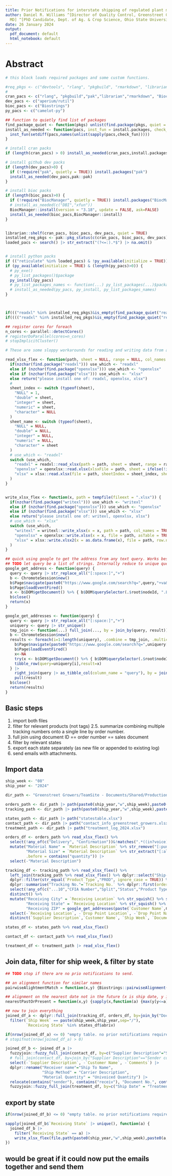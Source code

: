 ---
title: Prior Notifications for interstate shipping of regulated plant materials
author: Daniel R. Williams ^[Director of Quality Control, Greenstreet Growers, Lothian,
  MD] ^[PhD Candidate, Dept. of Ag. & Crop Science, Ohio State University, Columbus,  Ohio]
date: 26 January 2024
output:
  pdf_document: default
  html_notebook: default
---

# Abstract

```{r setup, echo=FALSE, error=TRUE, message=TRUE, warning=TRUE, include=FALSE}
# this block loads required packages and some custom functions. 

#req_pkgs <- c("devtools", "rlang", "pkgbuild", "rmarkdown", "librarian", "BiocManager", "magrittr", "tidyselect", "tidyverse", "lubridate", "stats", "readr", "measurements", "knitr", "tidyr", "foreach", "forcats", "doParallel", "parallel", "fs", "purrr", "janitor", "readxl", "writexl", "fuzzyjoin", "Biostrings") # , "openxlsx", "xlsx", "gt", "plyr","bibtex","ggpubr","ggplot2", "ggpmisc", "firatheme", "stringdist", "pwr", "effectsize", "zipcodeR", "chromote", "rvest"
#
cran_pacs <- c("rlang", "pkgbuild","pak","librarian","rmarkdown", "BiocManager", "tidyselect", "tidyverse", "magrittr", "stats", "measurements", "knitr", "foreach", "doParallel", "parallel", "fs", "janitor", "stringr", "readxl", "writexl","fuzzyjoin", "chromote", "pdftools", "reticulate") # "rvest", "polite", "XML", "tabulizer"
dev_pacs <- c("aperium/rutil")
bioc_pacs <- c("Biostrings")
py_pacs <- c("camelot-py")

## function to quietly find list of packages
find_package_quiet <- function(pkgs) unlist(find.package(pkgs, quiet = TRUE))
install_as_needed <- function(pacs, inst_fun = install.packages, check_fun = find_package_quiet) {
  inst_fun(setdiff(pacs,names(unlist(sapply(pacs,check_fun)))))
}

# install cran packs
if (length(cran_pacs) > 0) install_as_needed(cran_pacs,install.packages)

# install github dev packs
if (length(dev_pacs)>0) {
  if (!require("pak", quietly = TRUE)) install.packages("pak")
  install_as_needed(dev_pacs,pak::pak)
}

# install bioc packs
if (length(bioc_pacs)>0) {
  if (!require("BiocManager", quietly = TRUE)) install.packages("BiocManager")
  # install_as_needed(c("DBI","xfun"))
  BiocManager::install(version = "3.18", update = FALSE, ask=FALSE)
  install_as_needed(bioc_pacs,BiocManager::install)
}


librarian::shelf(cran_pacs, bioc_pacs, dev_pacs, quiet = TRUE)
installed_req_pkgs <- pak::pkg_status(c(cran_pacs, bioc_pacs, dev_pacs))$package
loaded_pacs <- search() |> str_extract("(?<=:).*$") |> na.omit()


# install python packs
if (("reticulate" %in% loaded_pacs) & !py_available(initialize = TRUE)) install_python()
if (py_available(initialize = TRUE) & (length(py_pacs)>0)) {
  # py_exe()
  # py_list_packages()$package
  py_install(py_pacs)
  # py_list_packages_names <- function(...) py_list_packages(...)$package
  # install_as_needed(py_pacs, py_install, py_list_packages_names)
}



if((("readxl" %in% installed_req_pkgs)&is_empty(find_package_quiet("readxl")))|(("writexl" %in% installed_req_pkgs)&is_empty(find_package_quiet("writexl")))) librarian::shelf("ycphs/openxlsx") #load openxlsx if read-/write-xl not avail
if(((("readxl" %in% installed_req_pkgs)&is_empty(find_package_quiet("readxl")))|(("writexl" %in% installed_req_pkgs)&is_empty(find_package_quiet("writexl"))))&(is_empty(find_package_quiet("openxlsx")))) librarian::shelf("colearendt/xlsx") # load xlsx if openxlsx not avail

## register cores for foreach
n_cores <- parallel::detectCores()
# registerDoParallel(cores=n_cores)
# stopImplicitCluster()


```

```{r xlxs_function, echo=FALSE, error=TRUE, message=TRUE, warning=TRUE, include=FALSE}
# These are some sloppy workarounds for reading and writing data from and to excel files. Some of the readxl and writexl are preferred but they are not universally supported. If they are not installed, these functions use on of the other two packages for xlsx-file handling in the order of preference (openxlsx is preferred over xlsx). For simplicity and robustness many features of the packages are not accessible except where they can be translated 1-to-1 across all three. Ideally, The resulting data should be approximately identical in structure, datatypes, and column names regardless of the function it is using to read or write data.

read_xlsx_flex <- function(path, sheet = NULL, range = NULL, col_names = TRUE) {
  if(nzchar(find.package("readxl"))) use_which <- "readxl"
  else if (nzchar(find.package("openxlsx"))) use_which <- "openxlsx"
  else if (nzchar(find.package("xlsx"))) use_which <- "xlsx"
  else return("please install one of: readxl, openxlsx, xlsx")
  #
  sheet_index <- switch (typeof(sheet),
    "NULL" = 1,
    "double" = sheet,
    "integer" = sheet,
    "numeric" = sheet,
    "character" = NULL
  )
  sheet_name <- switch (typeof(sheet),
    "NULL" = NULL,
    "double" = NULL,
    "integer" = NULL,
    "numeric" = NULL,
    "character" = sheet
  )
  # use_which <- "readxl"
  switch (use_which,
    "readxl" = readxl::read_xlsx(path = path, sheet = sheet, range = range, col_names = col_names),
    "openxlsx" = openxlsx::read.xlsx(xlsxFile = path, sheet = ifelse(!is_null(sheet_index), sheet_index, 1) , colNames = col_names, check.names = FALSE, sep.names = " "),
    "xlsx" = xlsx::read.xlsx(file = path, sheetIndex = sheet_index, sheetName = sheet_name, header = col_names, as.data.frame=TRUE, check.names = FALSE)
  )
}


write_xlsx_flex <- function(x, path = tempfile(fileext = ".xlsx")) {
  if(nzchar(find.package("writexl"))) use_which <- "writexl"
  else if (nzchar(find.package("openxlsx"))) use_which <- "openxlsx"
  else if (nzchar(find.package("xlsx"))) use_which <- "xlsx"
  else return("please install one of: writexl, openxlsx, xlsx")
  # use_which <- "xlsx"
  switch (use_which,
    "writexl" = writexl::write_xlsx(x = x, path = path, col_names = TRUE),
    "openxlsx" = openxlsx::write.xlsx(x = x, file = path, asTable = TRUE, overwrite = TRUE),
    "xlsx" = xlsx::write.xlsx2(x = as.data.frame(x), file = path, row.names = FALSE, showNA = FALSE) # puts the rownames in column A. removing them throws bugs.
  )
}

```

```{r scraping, eval=TRUE}

## quick using google to get the address from any text query. Works best if the query is a mostly complete address.
## TODO let query be a list of strings. Internally reduce to unique queries and then re expand to same lenth as query for return.
google_get_address <- function(query) {
  query <- query |> str_replace_all("[:space:]","+")
  b <- ChromoteSession$new()
  b$Page$navigate(paste0("https://www.google.com/search?q=",query,"+va&sclient=gws-wiz-serp"))
  b$Page$loadEventFired()
  x <- b$DOM$getDocument() %>% { b$DOM$querySelector(.$root$nodeId, ".LrzXr") } %>% { b$DOM$getOuterHTML(.$nodeId) } |> unlist() |> str_trim() |> str_remove_all("(<.*>(?=[^$]))|((?<=[^^])<.*>)")
  b$close()
  return(x)
}

google_get_addresses <- function(query) {
  query <- query |> str_replace_all("[:space:]","+")
  uniquery <- query |> str_unique()
  tmp_join <- function(...) full_join(..., by = join_by(query, result))
  b <- ChromoteSession$new()
  results <- foreach(i=1:length(uniquery), .combine = tmp_join, .multicombine = FALSE) %do% {
    b$Page$navigate(paste0("https://www.google.com/search?q=",uniquery[i],"+va&sclient=gws-wiz-serp"))
    b$Page$loadEventFired()
    x<-NA
    try(x <- b$DOM$getDocument() %>% { b$DOM$querySelector(.$root$nodeId, ".LrzXr") } %>% { b$DOM$getOuterHTML(.$nodeId) } |> unlist() |> str_trim() |> str_remove_all("(<.*>(?=[^$]))|((?<=[^^])<.*>)"), silent = TRUE)
    tibble_row(query=uniquery[i],result=x)
  } |>
    right_join(query |> as_tibble_col(column_name = "query"), by = join_by(query)) |>
    pull(result)
  b$close()
  return(results)
}

```



## Basic steps

1. import both files
2. filter for relevant products (not tags)
2.5. summarize combining multiple tracking numbers onto a single line by order number.
3. full join using document ID == order number == sales document
4. filter by relevant states
5. export each state separately (as new file or appended to existing log)
6. send emails with attachments.

## Import data

```{r getinput, echo=TRUE, error=TRUE, message=FALSE, warning=TRUE}

ship_week <- "08"
ship_year <- "2024"

dir_path <- "Greenstreet Growers/TeamSite - Documents/Shared/Production Greenstreet/Production Planning QC/Compliance/Ball Liners 2024" |> path_home()

orders_path <- dir_path |> path(paste0(ship_year,"w",ship_week),paste0("uninvoiced_",ship_year,"w",ship_week,".xlsx"))
tracking_path <- dir_path |> path(paste0(ship_year,"w",ship_week),paste0("tracking_",ship_year,"w",ship_week,".xlsx"))

states_path <- dir_path |> path("statestable.xlsx")
contact_path <- dir_path |> path("contact_info_greenstreet_growers.xlsx")
treatment_path <- dir_path |> path("treatment_log_2024.xlsx")


```

```{r datasetup, echo=TRUE, error=TRUE, message=FALSE, warning=TRUE}

orders_df <- orders_path %>% read_xlsx_flex() %>%
  select(!any_of(c("Delivery", "Confirmation"))&!matches(".*((in?voice)|(\\s(Inv)\\s)).*", ignore.case=TRUE)|contains("quantity")) |>
  mutate("Material Name" = `Material Description` %>% str_remove("[:punct:]?[:space:]*[:alpha:]+[:space:]+[:alnum:]+$") |> str_squish(),
         "Material Size" = `Material Description` %>% str_extract("[:alpha:]+[:space:]+[:alnum:]+$") |> str_squish(),
         .before = contains("quantity")) |>
  select(-"Material Description")

tracking_df <- tracking_path %>% read_xlsx_flex() %>%
  left_join(tracking_path %>% read_xlsx_flex() %>% dplyr::select("Ship-To...","Drop Point Location") %>% dplyr::filter(!is.na(`Drop Point Location`)) %>% dplyr::rename("Receiving Location" = "Drop Point Location") %>% distinct()) %>%
  dplyr::filter(str_equal(`Product Type`,"PROD", ignore_case = TRUE)) %>%
  dplyr::summarise("Tracking No."=`Tracking No.` %>% dplyr::first(order_by=str_order(`Tracking No.`)), .by= !any_of("Tracking No.")) %>%
  select(!any_of(c("...10","CFIA Number","Split","Status","Product Type","Ship-To...","Carrier","Supplier"))) %>%
  distinct() %>%
  mutate("Receiving City" = `Receiving Location` %>% str_squish() %>% str_remove("[:punct:]?[:space:][:alpha:]{2}$"),
         "Receiving State" = `Receiving Location` %>% str_squish() %>% str_remove(".*[:space:](?=[:alpha:]{2}$)"),
         "Receiving ZIP" = google_get_addresses(paste(`Customer Name`,Comments,`Receiving City`,`Receiving State`)) |> str_squish() |> str_extract("[:digit:]{5}(-[:digit:]{4})?$")) %>%
  select(-`Receiving Location`, -`Drop Point Location`, -`Drop Point Name`) |>
  distinct(`Supplier Description`,`Customer Name`, `Ship Week`, `Document No.`, .keep_all = TRUE) ## This is a work around for when there are lines for a single order shipping by multiple carriers. Improvement might make a more informed decision about which line to choose. This just picks the first one listed.  

states_df <- states_path %>% read_xlsx_flex()

contact_df <- contact_path %>% read_xlsx_flex()

treatment_df <- treatment_path |> read_xlsx_flex()

```

## Join data, filter for ship week, & filter by state


```{r joining}


## TODO stop if there are no prio notifications to send.

## an alignment function for similar names
pairwiseAlightmentMatch = function(x,y) {Biostrings::pairwiseAlignment(x,y,scoreOnly = TRUE) > 0}

## alignment on the nearest date not in the future (x is ship date, y is treatment date)
nearestPastOrPresent = function(x,y) {sapply(x,function(a) {max(y[y<=a]) |> as_date() |> interval(a) |> is_weakly_less_than(30*24*3600)}) }

## now to join everything
joined_df_a <- dplyr::full_join(tracking_df, orders_df, by=join_by("Document No."=="Sales Document")) |>
  filter(`Ship Week` == paste(ship_week,ship_year,sep="/"),
         `Receiving State` %in% states_df$abriv)

if(nrow(joined_df_a) <= 0) "empty table. no prior notifications required." |> stop()
# stopifnot(nrow(joined_df_a) > 0)

joined_df_b <- joined_df_a |>
  fuzzyjoin::fuzzy_full_join(contact_df, by=c("Supplier Description"="Sender company"), match_fun = pairwiseAlightmentMatch) |> # alternatively: stringdist_full_join(contact_df, by=c("Supplier Description"="Sender company"))
  # full_join(contact_df, by=join_by("Supplier Description"=="Sender company")) |>
  select(-`Supplier Description`, -`Customer Name`, -`Comments`) |>
  dplyr::rename("Receiver name"="Ship To Name", 
                "Ship Method" = "Carrier Description",
                "Material Quantity" = "Univoiced Quantity") |>
  relocate(contains("sender"), contains("receiv"), "Document No.", contains("ship"), "Tracking No.", contains("date"), contains("material")) |>
  fuzzyjoin::fuzzy_full_join(treatment_df, by=c("Ship Date" = "Treatment Date"), match_fun=nearestPastOrPresent)


```


## export by state

```{r export}

if(nrow(joined_df_b) <= 0) "empty table. no prior notifications required." |> stop()

sapply(joined_df_b$`Receiving State` |> unique(), function(a) {
  joined_df_b |>
    filter(`Receiving State` == a) |>
    write_xlsx_flex(file.path(paste0(ship_year,"w",ship_week),paste0(a,"_prior_notifications_greenstreet_growers_",ship_year,"w",ship_week,".xlsx")))
})


```

## would be great if it could now put the emails together and send them
